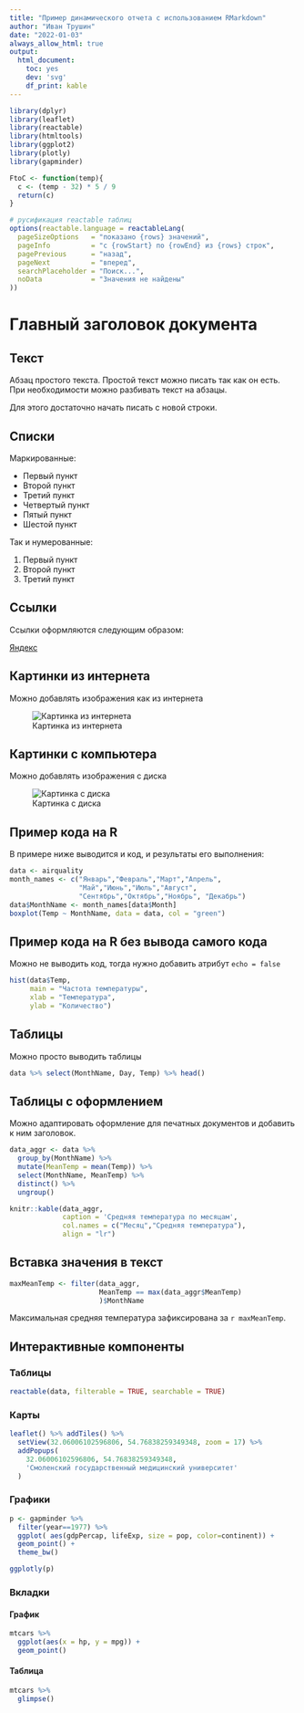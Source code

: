 ```yaml
---
title: "Пример динамического отчета с использованием RMarkdown"
author: "Иван Трушин"
date: "2022-01-03"
always_allow_html: true
output:
  html_document:
    toc: yes
    dev: 'svg'
    df_print: kable
---
```


```r
library(dplyr)
library(leaflet)
library(reactable)
library(htmltools)
library(ggplot2)
library(plotly)
library(gapminder)

FtoC <- function(temp){
  c <- (temp - 32) * 5 / 9
  return(c)
}

# русификация reactable таблиц
options(reactable.language = reactableLang(
  pageSizeOptions   = "показано {rows} значений",
  pageInfo          = "с {rowStart} по {rowEnd} из {rows} строк",
  pagePrevious      = "назад",
  pageNext          = "вперед",
  searchPlaceholder = "Поиск...",
  noData            = "Значения не найдены"
))

```

# Главный заголовок документа

## Текст

Абзац простого текста. Простой текст можно писать так как он есть. 
При необходимости можно разбивать текст на абзацы.

Для этого достаточно начать писать с новой строки. 

## Списки

Маркированные:

- Первый пункт
- Второй пункт
- Третий пункт
- Четвертый пункт
- Пятый пункт
- Шестой пункт

Так и нумерованные:

1. Первый пункт
2. Второй пункт
3. Третий пункт

## Ссылки

Ссылки оформляются следующим образом:

[Яндекс](https://ya.ru/)

## Картинки из интернета

Можно добавлять изображения как из интернета

![Картинка из интернета](https://posit.co/wp-content/uploads/2022/10/rstudio-ide-dlpg-hero-test.png)

## Картинки с компьютера

Можно добавлять изображения с диска

![Картинка с диска](templates/cheers.jpg)

## Пример кода на R

В примере ниже выводится и код, и результаты его выполнения:

```r
data <- airquality
month_names <- c("Январь","Февраль","Март","Апрель",
                 "Май","Июнь","Июль","Август",
                 "Сентябрь","Октябрь","Ноябрь", "Декабрь")
data$MonthName <- month_names[data$Month]
boxplot(Temp ~ MonthName, data = data, col = "green")
```

## Пример кода на R без вывода самого кода

Можно не выводить код, тогда нужно добавить атрибут `echo = false`

```r
hist(data$Temp, 
     main = "Частота температуры", 
     xlab = "Температура", 
     ylab = "Количество")
```

## Таблицы

Можно просто выводить таблицы

```r
data %>% select(MonthName, Day, Temp) %>% head()
```
## Таблицы с оформлением

Можно адаптировать оформление для печатных документов и добавить к ним заголовок. 

```r
data_aggr <- data %>% 
  group_by(MonthName) %>% 
  mutate(MeanTemp = mean(Temp)) %>% 
  select(MonthName, MeanTemp) %>% 
  distinct() %>% 
  ungroup()

knitr::kable(data_aggr, 
             caption = 'Средняя температура по месяцам', 
             col.names = c("Месяц","Средняя температура"),
             align = "lr")
```

## Вставка значения в текст

```r
maxMeanTemp <- filter(data_aggr, 
                      MeanTemp == max(data_aggr$MeanTemp)
                      )$MonthName
```

Максимальная средняя температура зафиксирована за `r maxMeanTemp`.

## Интерактивные компоненты

### Таблицы

```r
reactable(data, filterable = TRUE, searchable = TRUE)
```

### Карты

```r
leaflet() %>% addTiles() %>%
  setView(32.06006102596806, 54.76838259349348, zoom = 17) %>%
  addPopups(
    32.06006102596806, 54.76838259349348,
    'Смоленский государственный медицинский университет'
  )
```


### Графики

```r
p <- gapminder %>%
  filter(year==1977) %>%
  ggplot( aes(gdpPercap, lifeExp, size = pop, color=continent)) +
  geom_point() +
  theme_bw()

ggplotly(p)
```


### Вкладки {.tabset}

#### График

```r
mtcars %>% 
  ggplot(aes(x = hp, y = mpg)) +
  geom_point()
```

#### Таблица

```r
mtcars %>% 
  glimpse()
```
